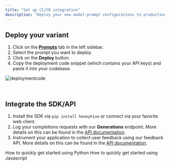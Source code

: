 ```yaml
---
title: "Set up CI/CD integration"
description: "Deploy your new model-prompt configurations to production using the proxy implementation (optional)."
---
```


## Deploy your variant

1. Click on the [**Prompts**](https://app.honeyhive.ai/prompts) tab in the left sidebar.
2. Select the prompt you want to deploy.
3. Click on the **Deploy** button.
4. Copy the deployment code snippet (which contains your API keys) and paste it into your codebase.

![deploymentcode](/images/deploymentcode.png)

<br />

## Integrate the SDK/API

1. Install the SDK via `pip install honeyhive` or connect via your favorite web client.
2. Log your completions requests with our **Generations** endpoint. More details on this can be found in the [API documentation](/api-reference/generations).
3. Instrument your application to collect user feedback using our feedback API. More details on this can be found in the [API documentation](/api-reference/feedback).

<CardGroup>
  <Card title="Python Quickstart" icon="rectangle-terminal" href="/python-quickstart">
    How to quickly get started using Python
  </Card>
  <Card title="Javascript Quickstart" icon="rectangle-terminal" href="/js-quickstart">
    How to quickly get started using Javascript
  </Card>
</CardGroup>
